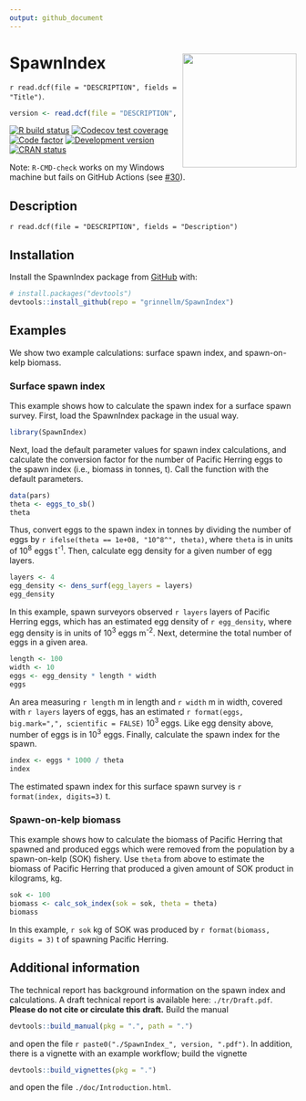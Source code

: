 ```yaml
---
output: github_document
---
```


<!-- README.md is generated from README.Rmd. Please edit that file. -->

# SpawnIndex <img src='man/sticker/sticker.png' align="right" height="200"/>

`r read.dcf(file = "DESCRIPTION", fields = "Title")`.

```r
version <- read.dcf(file = "DESCRIPTION", fields = "Version")
```

<!-- badges: start -->
[![R build status](https://github.com/grinnellm/SpawnIndex/workflows/R-CMD-check/badge.svg)](https://github.com/grinnellm/SpawnIndex/actions)
[![Codecov test coverage](https://codecov.io/gh/grinnellm/SpawnIndex/branch/master/graph/badge.svg)](https://codecov.io/gh/grinnellm/SpawnIndex)
[![Code factor](https://github.com/grinnellm/SpawnIndex/workflows/lint/badge.svg)](https://github.com/grinnellm/SpawnIndex/actions)
[![Development version](https://img.shields.io/badge/Version-`r version`-orange.svg?style=flat-square)](commits/master)
[![CRAN status](https://www.r-pkg.org/badges/version/SpawnIndex)](https://CRAN.R-project.org/package=SpawnIndex)
<!-- badges: end -->

Note: `R-CMD-check` works on my Windows machine but fails on GitHub Actions
(see [#30](https://github.com/grinnellm/SpawnIndex/issues/30)).

## Description

`r read.dcf(file = "DESCRIPTION", fields = "Description")`

## Installation

Install the SpawnIndex package from
[GitHub](https://github.com/grinnellm/SpawnIndex) with:

```r
# install.packages("devtools")
devtools::install_github(repo = "grinnellm/SpawnIndex")
```

## Examples

We show two example calculations:
surface spawn index, and
spawn-on-kelp biomass.

### Surface spawn index

This example shows how to calculate
the spawn index for a surface spawn survey.
First, load the SpawnIndex package in the usual way.

```r
library(SpawnIndex)
```

Next, load the default parameter values for spawn index calculations, 
and calculate the conversion factor for the number of Pacific Herring eggs
to the spawn index (i.e., biomass in tonnes, t).
Call the function with the default parameters.

```r
data(pars)
theta <- eggs_to_sb()
theta
```

Thus, convert eggs to the spawn index in tonnes by
dividing the number of eggs by `r ifelse(theta == 1e+08, "10^8^", theta)`,
where `theta` is in units of 10^8^\ eggs\ t^-1^.
Then, calculate egg density for a given number of egg layers.

```r
layers <- 4
egg_density <- dens_surf(egg_layers = layers)
egg_density
```

In this example,
spawn surveyors observed `r layers` layers of Pacific Herring eggs,
which has an estimated egg density of `r egg_density`,
where egg density is in units of 10^3^\ eggs\ m^-2^.
Next, determine the total number of eggs in a given area.

```r
length <- 100
width <- 10
eggs <- egg_density * length * width
eggs
```

An area measuring `r length`\ m in length and `r width`\ m in width, 
covered with `r layers` layers of eggs,
has an estimated `r format(eggs, big.mark=",", scientific = FALSE)` 10^3^\ eggs.
Like egg density above, number of eggs is in 10^3^\ eggs.
Finally, calculate the spawn index for the spawn.

```r
index <- eggs * 1000 / theta
index
```

The estimated spawn index for this surface spawn survey is
`r format(index, digits=3)`\ t.

### Spawn-on-kelp biomass

This example shows how to calculate
the biomass of Pacific Herring that spawned and produced eggs
which were removed from the population by a spawn-on-kelp (SOK) fishery.
Use `theta` from above to estimate the biomass of
Pacific Herring that produced a given amount of SOK product in kilograms, kg.

```r
sok <- 100
biomass <- calc_sok_index(sok = sok, theta = theta)
biomass
```

In this example, `r sok`\ kg of SOK was produced by
`r format(biomass, digits = 3)`\ t of spawning Pacific Herring.

## Additional information

The technical report has background information on the spawn index and
calculations.
A draft technical report is available here: `./tr/Draft.pdf`.
**Please do not cite or circulate this draft.**
Build the manual

```r
devtools::build_manual(pkg = ".", path = ".")
```

and open the file ``r paste0("./SpawnIndex_", version, ".pdf")``.
In addition, there is a vignette with an example workflow;
build the vignette

```r
devtools::build_vignettes(pkg = ".")
```

and open the file `./doc/Introduction.html`.
